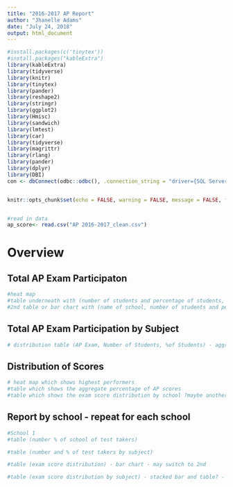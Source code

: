 ---
title: "2016-2017 AP Report"
author: "Jhanelle Adams"
date: "July 24, 2018"
output: html_document
---

```{r setup, include = FALSE}

#install.packages(c('tinytex'))
#install.packages("kableExtra")
library(kableExtra)
library(tidyverse)
library(knitr)
library(tinytex)
library(pander)
library(reshape2)
library(stringr)
library(ggplot2)
library(Hmisc)
library(sandwich)
library(lmtest)
library(car)
library(tidyverse)
library(magrittr)
library(rlang)
library(pander)
library(dplyr)
library(DBI)
con <- dbConnect(odbc::odbc(), .connection_string = "driver={SQL Server};server={dwprdsql01}; Database={fcs eim cim}")


knitr::opts_chunk$set(echo = FALSE, warning = FALSE, message = FALSE, fig.align = 'center')


#read in data
ap_score<- read.csv("AP 2016-2017_clean.csv")

```

# Overview 
## Total AP Exam Participaton

```{r, fig.width = 5, fig.height= 5, echo = FALSE}
#heat map
#table underneath with (number of students and percentage of students, add gender)
#2nd table or bar chart with (name of school, number of students and percentage of students)
```

## Total AP Exam Participation by Subject

```{r, fig.width = 5, fig.height= 5, echo = FALSE}
# distribution table (AP Exam, Number of Students, %of Students) - aggregate at district table
```

## Distribution of Scores

```{r, fig.width = 5, fig.height= 5, echo = FALSE}
# heat map which shows highest performers
#table which shows the aggregate percentage of AP scores
#table which shows the exam score distribution by school ?maybe another viz? stacked bar by school?
```

## Report by school - repeat for each school
```{r, fig.width = 5, fig.height= 5, echo = FALSE}
#School 1
#table (number % of school of test takers)
```

```{r, fig.width = 5, fig.height= 5, echo = FALSE}
#table (number and % of test takers by subject)
```

```{r, fig.width = 5, fig.height= 5, echo = FALSE}
#table (exam score distribution) - bar chart - may switch to 2nd
```

```{r, fig.width = 5, fig.height= 5, echo = FALSE}
#table (exam score distribution by subject) - stacked bar and table? - maybe split up by domain?
```



